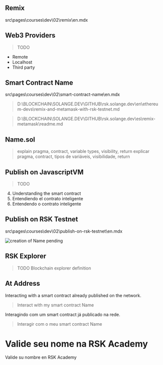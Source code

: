 ## Remix
src\pages\courses\dev\02\remix\en.mdx

## Web3 Providers

> TODO

- Remote
- Localhost
- Third party


## Smart Contract Name
src\pages\courses\dev\02\smart-contract-name\en.mdx

> D:\BLOCKCHAIN\SOLANGE.DEV\GITHUB\rsk.solange.dev\en\ethereum-devs\remix-and-metamask-with-rsk-testnet.md

> D:\BLOCKCHAIN\SOLANGE.DEV\GITHUB\rsk.solange.dev\es\remix-metamask\readme.md


## Name.sol

> explain pragma, contract, variable types, visibility, return
> explicar pragma, contract, tipos de variáveis, visibilidade, return

## Publish on JavascriptVM

> TODO


4. Understanding the smart contract
4. Entendiendo el contrato inteligente
4. Entendendo o contrato inteligente


## Publish on RSK Testnet
src\pages\courses\dev\02\publish-on-rsk-testnet\en.mdx

![creation of Name pending](/images/image-24.png)

## RSK Explorer

> TODO
> Blockchain explorer definition


## At Address

Interacting with a smart contract already published on the network.
> Interact with my smart contract Name

Interagindo com um smart contract já publicado na rede.
> Interagir com o meu smart contract Name


# Valide seu nome na RSK Academy
Valide su nombre en RSK Academy